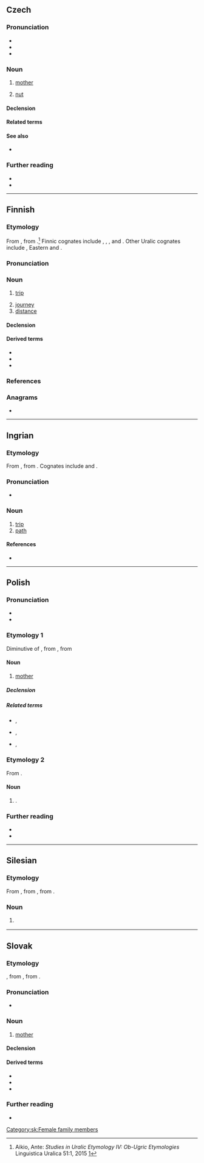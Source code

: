 {{also|mátka}}
==Czech==
{{wp|lang=cs}}

===Pronunciation===
* {{IPA|cs|/ˈmatka/}}
* {{audio|cs|Cs-matka.ogg|audio}}
* {{rhymes|cs|atka|s=2}}

===Noun===
{{cs-noun|g=f}}

# [[mother]]
#: {{syn|cs|máma|mamka|maminka|máti|mutr|mateř}}
#: {{ant|cs|otec}}
# [[nut]] {{gloss|of a bolt}}
#: {{syn|cs|matice}}

====Declension====
{{cs-decl-noun-auto|f|mat|k|a}}

====Related terms====
{{rel3|cs|máma|mamka|maminka|matička|máti|mateř|mateřský|mateřství|mateřídouška}}

====See also====
* {{l|cs|šroub}} {{qualifier|bolt}}

===Further reading===
* {{R:PSJC}}
* {{R:SSJC}}

{{topics|cs|Female family members}}

----

==Finnish==

===Etymology===
From {{inh|fi|fiu-fin-pro|*matka}}, from {{inh|fi|urj-pro|*mëtka}}.<ref>Aikio, Ante: ''Studies in Uralic Etymology IV: Ob-Ugric Etymologies'' Linguistica Uralica 51:1, 2015 [https://www.academia.edu/11646631/Studies_in_Uralic_Etymology_IV_Ob-Ugric_Etymologies?auto=download]</ref> Finnic cognates include {{cog|izh|matka}}, {{cog|krl|matka}}, {{cog|liv|matkā}}, {{cog|vep|matk}} and {{cog|vot|matka}}. Other Uralic cognates include {{cog|se|muotki}}, Eastern {{cog|kca|мугәт}} and {{cog|sel|мыты}}.

===Pronunciation===
{{fi-p}}

===Noun===
{{fi-noun}}

# [[trip]]
#: {{ux|fi|Guamille on '''matkaa''' 76 kilometriä.|The '''trip''' to Guam is 76 kilometres.}}
# [[journey]]
# [[distance]]

====Declension====
{{fi-decl-kala|matk|||a}}

====Derived terms====
* {{l|fi|matkata}}
* {{l|fi|matkia}}
* {{l|fi|matkustaa}}

===References===
<references/>

===Anagrams===
* {{anagrams|fi|a=aakmt|kamat}}

----

==Ingrian==

===Etymology===
From {{inh|izh|fiu-fin-pro|*matka}}, from {{inh|izh|urj-pro|*mëtka}}. Cognates include {{cog|fi|matka}} and {{cog|et|matk}}.

===Pronunciation===
* {{IPA|izh|/ˈmatka/}}

===Noun===
{{izh-noun|matan|matkaa}}

# [[trip]]
# [[path]]

====References====
* {{R:izh:Chernyavskij:2005}}

----

==Polish==
{{wp|lang=pl}}

===Pronunciation===
* {{pl-IPA}}
* {{audio|pl|Pl-matka.ogg|audio}}

===Etymology 1===
Diminutive of {{der|pl|zlw-opl|mać}}, from {{der|pl|sla-pro|*mati}}, from {{der|pl|ine-pro|*méh₂tēr}}

====Noun====
{{pl-noun|f}}

# [[mother]]

=====Declension=====
{{pl-decl-noun-f}}

=====Related terms=====
* {{q|adjectives}} {{l|pl|matczyny}}, {{l|pl|mateczny}}
* {{q|nouns}} {{l|pl|matecznik}}, {{l|pl|matula}}
* {{q|verbs}} {{l|pl|matczyć}}, {{l|pl|matkować}}

===Etymology 2===
From {{af|pl|mata|-ka}}.

====Noun====
{{pl-noun|f}}

# {{diminutive of|pl|mata}}.

===Further reading===
* {{R:pl:WSJP}}
* {{R:PWN}}

{{c|pl|Female family members|Parents}}

----

==Silesian==

===Etymology===
From {{der|szl|sla-pro|*màti}}, from {{der|szl|ine-bsl-pro|*mā́ˀtē}}, from {{der|szl|ine-pro|*méh₂tēr}}.

===Noun===
{{head|szl|noun|g=f}}

# {{l|en|mother}}
#: {{ant|szl|fater|ôjciec}}
#: {{hypo|szl|drugŏ matka}}

{{c|szl|Female family members|Parents}}

----

==Slovak==

===Etymology===
{{suffix|sk|mať|ka}}, from {{der|sk|sla-pro|*mati}}, from {{der|sk|ine-pro|*méh₂tēr}}.

===Pronunciation===
* {{IPA|sk|/ˈmatka/}}

===Noun===
{{sk-noun|g=f|gen=matky|pl=matky|genpl=matiek|decl=žena}}

# [[mother]]
#: {{syn|sk|mať|mama|mamička|mater}}

====Declension====
{{sk-decl-noun|matka|matky|matke|matku|matke|matkou|matky|matiek|matkám|matky|matkách|matkami}}

====Derived terms====
* {{l|sk|materský}}
* {{l|sk|materinský}}
* {{l|sk|matkin}}

===Further reading===
* {{R:SDK}}

[[Category:sk:Female family members]]